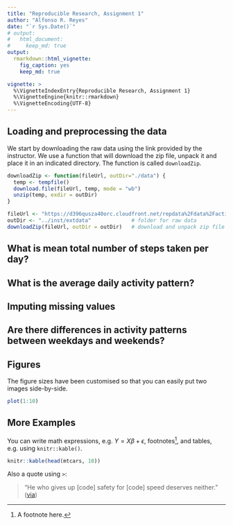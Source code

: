 ```yaml
---
title: "Reproducible Research, Assignment 1"
author: "Alfonso R. Reyes"
date: "`r Sys.Date()`"
# output: 
#   html_document:
#     keep_md: true
output: 
  rmarkdown::html_vignette:
    fig_caption: yes
    keep_md: true

vignette: >
  %\VignetteIndexEntry{Reproducible Research, Assignment 1}
  %\VignetteEngine{knitr::rmarkdown}
  %\VignetteEncoding{UTF-8}
---
```



## Loading and preprocessing the data
We start by downloading the raw data using the link provided by the instructor. We use a function that will download the zip file, unpack it and place it in an indicated directory. The function is called `downloadZip`.




```r
downloadZip <- function(fileUrl, outDir="./data") {
  temp <- tempfile()
  download.file(fileUrl, temp, mode = "wb")
  unzip(temp, exdir = outDir)
}
```


```r
fileUrl <- "https://d396qusza40orc.cloudfront.net/repdata%2Fdata%2Factivity.zip"
outDir <- "../inst/extdata"             # folder for raw data
downloadZip(fileUrl, outDir = outDir)   # download and unpack zip file
```




## What is mean total number of steps taken per day?



## What is the average daily activity pattern?



## Imputing missing values



## Are there differences in activity patterns between weekdays and weekends?




## Figures

The figure sizes have been customised so that you can easily put two images side-by-side. 

```r
plot(1:10)

```


## More Examples

You can write math expressions, e.g. $Y = X\beta + \epsilon$, footnotes^[A footnote here.], and tables, e.g. using `knitr::kable()`.

```r
knitr::kable(head(mtcars, 10))
```

Also a quote using `>`:

> "He who gives up [code] safety for [code] speed deserves neither."
([via](https://twitter.com/hadleywickham/status/504368538874703872))
